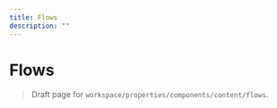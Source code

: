 ```yaml
---
title: Flows
description: ""
---
```


# Flows

> Draft page for `workspace/properties/components/content/flows`.

<!-- Add content here -->
